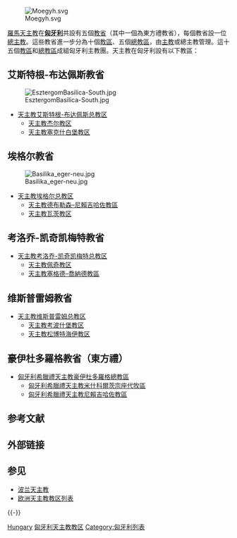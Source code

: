 [[Image:Moegyh.svg|thumb]]

[[羅馬天主教|羅馬天主教]]在'''[[匈牙利|匈牙利]]'''共設有五個[[教省|教省]]（其中一個為東方禮教省），每個教省設一位[[總主教|總主教]]。這些教省進一步分為十個[[教區|教區]]、五個[[總教區|總教區]]，由[[主教|主教]]或總主教管理。這十五個[[教區|教區]]和[[總教區|總教區]]成組匈牙利主教團。天主教在匈牙利設有以下教區：

== 艾斯特根-布达佩斯教省 ==
[[File:EsztergomBasilica-South.jpg|thumb]]
* [[天主教艾斯特根-布达佩斯总教区|天主教艾斯特根-布达佩斯总教区]]
** [[天主教杰尔教区|天主教杰尔教区]]
** [[天主教塞克什白堡教区|天主教塞克什白堡教区]]

== 埃格尔教省 ==
[[File:Basilika_eger-neu.jpg|thumb]]
* [[天主教埃格尔总教区|天主教埃格尔总教区]] 
** [[天主教德布勒森–尼賴吉哈佐教區|天主教德布勒森–尼賴吉哈佐教區]] 
** [[天主教瓦茨教区|天主教瓦茨教区]]

== 考洛乔-凯奇凯梅特教省 ==
* [[天主教考洛乔-凯奇凯梅特总教区|天主教考洛乔-凯奇凯梅特总教区]] 
** [[天主教佩奇教区|天主教佩奇教区]] 
** [[天主教塞格德–喬納德教區|天主教塞格德–喬納德教區]]

== 维斯普雷姆教省 ==
* [[天主教维斯普雷姆总教区|天主教维斯普雷姆总教区]] 
** [[天主教考波什堡教区|天主教考波什堡教区]] 
** [[天主教松博特海伊教区|天主教松博特海伊教区]]
== 豪伊杜多羅格教省（東方禮） ==
* [[匈牙利希臘禮天主教豪伊杜多羅格總教區|匈牙利希臘禮天主教豪伊杜多羅格總教區]]
** [[匈牙利希臘禮天主教米什科爾茨宗座代牧區|匈牙利希臘禮天主教米什科爾茨宗座代牧區]]
**[[匈牙利希臘禮天主教尼賴吉哈佐教區|匈牙利希臘禮天主教尼賴吉哈佐教區]]

== 参考文献 ==
{{Reflist}}

== 外部链接 ==

== 参见 ==
* [[波兰天主教|波兰天主教]]
* [[欧洲天主教教区列表|欧洲天主教教区列表]]

{{-}}
{{匈牙利天主教教區}}
{{欧洲题目|天主教教区列表}}

[[Category:欧洲天主教教区列表|Hungary]]
[[Category:匈牙利天主教教区|]]
[[Category:匈牙利列表|Category:匈牙利列表]]